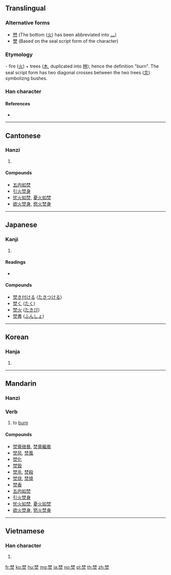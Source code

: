 ==Translingual==

===Alternative forms===
* [[㷊]] (The bottom ([[火]]) has been abbreviated into [[灬]])
* [[燓]] (Based on the seal script form of the character)

===Etymology===
{{Han etyl}}
{{liushu|ic}} - fire ([[火]]) + trees ([[木]], duplicated into [[林]]); hence the definition "burn". The seal script form has two diagonal crosses between the two trees ([[爻]]) symbolizng bushes.

===Han character===
{{Han char|rn=86|rad=火|as=08|sn=12|four=44809|canj=DDF|ids=⿱林火}}

====References====
* {{Han ref|kx=0673.130|dkj=19100|dj=1081.150|hdz=32208.090|uh=711A|ud=28954|bh=B549|bd=46409}}

----

==Cantonese==

===Hanzi===
{{yue-hanzi|jyut=|y=fan4}}

# {{defn|lang=yue|sort=火08}}

====Compounds====
* [[五内如焚]]
* [[引火焚身]]
* [[忧火如焚]], [[憂火如焚]]
* [[欲火焚身]], [[慾火焚身]]

----

==Japanese==

===Kanji===
{{ja-kanji|grade=|rs=火08}}

# {{defn|lang=ja|sort=火08}}

====Readings====
* {{ja-readings|on=[[ふん]] (fun)|kun=[[やく]] (yaku)}}

====Compounds====
* [[焚き付ける]] ([[たきつける]])
* [[焚く]] ([[たく]])
* [[焚火]] ([[たきび]])
* [[焚書]] ([[ふんしょ]])

----

==Korean==

===Hanja===
{{ko-hanja|hangeul=분|eumhun=|rv=bun|mr=pun|y=pun}}

# {{defn|lang=ko|sort=火08}}

----

==Mandarin==

===Hanzi===
{{cmn-hanzi|pin=[[fén]] ([[fen2]])|wg=fen<sup>2</sup>}}

===Verb===
{{cmn-verb|ts|pin=fén|pint=fen2}}

# to [[burn]]

====Compounds====
* [[焚膏继晷]], [[焚膏繼晷]]
* [[焚风]], [[焚風]]
* [[焚化]]
* [[焚毁]]
* [[焚杀]], [[焚殺]]
* [[焚烧]], [[焚燒]]
* [[焚香]]
* [[五内如焚]]
* [[引火焚身]]
* [[忧火如焚]], [[憂火如焚]]
* [[欲火焚身]], [[慾火焚身]]

----

==Vietnamese==

===Han character===
{{vi-hantu|[[phần]], [[phàn]], [[phừng]]|rs=火08}}

# {{defn|lang=vi|sort=火08}}

[[fr:焚]]
[[ko:焚]]
[[hu:焚]]
[[mg:焚]]
[[ja:焚]]
[[no:焚]]
[[pl:焚]]
[[th:焚]]
[[zh:焚]]